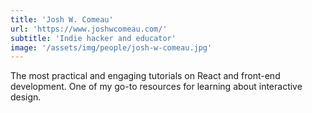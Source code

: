 ```yaml
---
title: 'Josh W. Comeau'
url: 'https://www.joshwcomeau.com/'
subtitle: 'Indie hacker and educator'
image: '/assets/img/people/josh-w-comeau.jpg'
---
```


The most practical and engaging tutorials on React and front-end development. One of my go-to resources for learning about interactive design.
